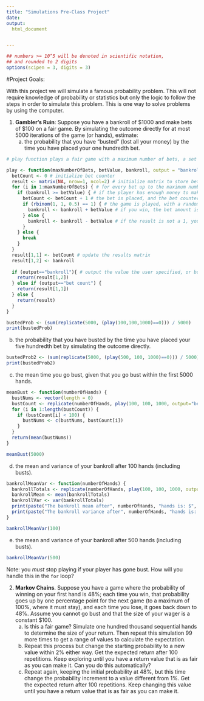 ```yaml
---
title: "Simulations Pre-Class Project"
date: 
output:
  html_document


---
```


<style type="text/css">
.table {

    width: 80%;
    margin-left:10%; 
    margin-right:10%;
}
</style>
```r
## numbers >= 10^5 will be denoted in scientific notation,
## and rounded to 2 digits
options(scipen = 3, digits = 3)
```




#Project Goals:


With this project we will simulate a famous probability problem. This will not require knowledge of probability or statistics but only the logic to follow the steps in order to simulate this problem. This is one way to solve problems by using the computer. 

 1. **Gambler's Ruin**: Suppose you have a bankroll of $1000 and make bets of $100 on a fair game. By simulating the outcome directly for at most 5000 iterations of the game (or hands), estimate:
    a. the probability that you have "busted" (lost all your money) by the time you have placed your one hundredth bet. 
    
```r
# play function plays a fair game with a maximum number of bets, a set bet value, a bankroll, and an output argument to specify the output of the function (default output is bankroll)

play <- function(maxNumberOfBets, betValue, bankroll, output = "bankroll") {
  betCount <- 0 # initialize bet counter
  result <- matrix(NA, nrow=1, ncol=2) # initialize matrix to store betCount and bankroll final variables in case the user would like both variables outputted (specifying anything other than "bankroll" or "bet count" as the argument)
  for (i in 1:maxNumberOfBets) { # for every bet up to the maximum number of bets
    if (bankroll >= betValue) { # if the player has enough money to make the bet, plau - if not, break.
      betCount <- betCount + 1 # the bet is placed, and the bet counter increases by one
      if (rbinom(1, 1, 0.5) == 1) { # the game is played, with a random result of success or failure - 1 indicates success (you win!)
        bankroll <- bankroll + betValue # if you win, the bet amount is added to your bankroll
      } else { 
        bankroll <- bankroll - betValue # if the result is not a 1, you lose, and the bet amount is subtracted from your bankroll
      }
    } else {
      break
    }
  }
  result[1,1] <- betCount # update the results matrix
  result[1,2] <- bankroll
  
  if (output=="bankroll"){ # output the value the user specified, or both if alternative key given
    return(result[1,2])
  } else if (output=="bet count") {
    return(result[1,1])
  } else {
    return(result)
  }
}

bustedProb <- (sum(replicate(5000, (play(100,100,1000)==0))) / 5000)
print(bustedProb)

```

b. the probability that you have busted by the time you have placed your five hundredth bet by simulating the outcome directly. 
    
```r
bustedProb2 <- (sum(replicate(5000, (play(500, 100, 1000)==0))) / 5000)
print(bustedProb2)

```

c. the mean time you go bust, given that you go bust within the first 5000 hands.
```r

meanBust <- function(numberOfHands) {
  bustNums <- vector(length = 0)
  bustCount <- replicate(numberOfHands, play(100, 100, 1000, output="bet count"))
  for (i in 1:length(bustCount)) {
    if (bustCount[i] < 100) {
      bustNums <- c(bustNums, bustCount[i])
    }
  }
  return(mean(bustNums))
}

meanBust(5000)
```


d. the mean and variance of your bankroll after 100 hands (including busts).

```r

bankrollMeanVar <- function(numberOfHands) {
  bankrollTotals <- replicate(numberOfHands, play(100, 100, 1000, output="bankroll"))
  bankrollMean <- mean(bankrollTotals)
  bankrollVar <- var(bankrollTotals)
  print(paste("The bankroll mean after", numberOfHands, "hands is: $", bankrollMean))
  print(paste("The bankroll variance after", numberOfHands, "hands is: $", round(bankrollVar, 2)))
}

bankrollMeanVar(100)
```

e. the mean and variance of your bankroll after 500 hands (including busts).

```r
bankrollMeanVar(500)
```

 
Note: you *must* stop playing if your player has gone bust. How will you handle this in the `for` loop?

2. **Markov Chains**. Suppose you have a game where the probability of winning on your first hand is 48%; each time you win, that probability goes up by one percentage point for the next game (to a maximum of 100%, where it must stay), and each time you lose, it goes back down to 48%. Assume you cannot go bust and that the size of your wager is a constant $100.
    a. Is this a fair game? Simulate one hundred thousand sequential hands to determine the size of your return. Then repeat this simulation 99 more times to get a range of values to calculate the expectation.
    b. Repeat this process but change the starting probability to a new value within 2% either way. Get the expected return after 100 repetitions. Keep exploring until you have a return value that is as fair as you can make it. Can you do this automatically?
    c. Repeat again, keeping the initial probability at 48%, but this time change the probability increment to a value different from 1%. Get the expected return after 100 repetitions. Keep changing this value until you have a return value that is as fair as you can make it. 
